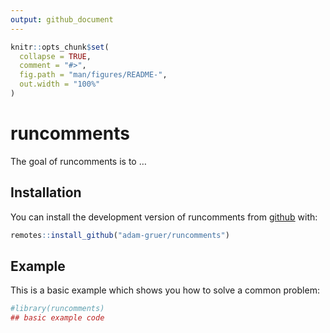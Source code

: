 ```yaml
---
output: github_document
---
```


<!-- README.md is generated from README.Rmd. Please edit that file -->

```r
knitr::opts_chunk$set(
  collapse = TRUE,
  comment = "#>",
  fig.path = "man/figures/README-",
  out.width = "100%"
)
```

# runcomments

<!-- badges: start -->
<!-- badges: end -->

The goal of runcomments is to ...

## Installation

You can install the development version of runcomments from [github](https://github.com) with:

``` r
remotes::install_github("adam-gruer/runcomments")

```

## Example

This is a basic example which shows you how to solve a common problem:

```r
#library(runcomments)
## basic example code
```


